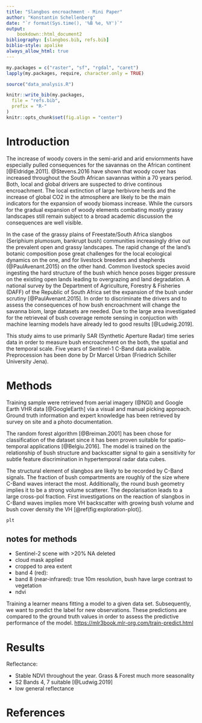```yaml
---
title: "Slangbos encroachment - Mini Paper"
author: "Konstantin Schellenberg"
date: "`r format(Sys.time(), '%B %e, %Y')`"
output: 
    bookdown::html_document2
bibliography: [slangbos.bib, refs.bib]
biblio-style: apalike
always_allow_html: true
---
```


<style>
.html-widget {
    margin: auto;
}
</style>

```r

my.packages = c("raster", "sf", "rgdal", "caret")
lapply(my.packages, require, character.only = TRUE)

source("data_analysis.R")
```


```r
knitr::write_bib(my.packages,
  file = "refs.bib",
  prefix = "R-"
)
knitr::opts_chunk$set(fig.align = "center")
```

# Introduction

The increase of woody covers in the semi-arid and arid enviornments have especially pulled consequences for the savannas on the African continent [@Eldridge.2011]. @Stevens.2016 have shown that woody cover has increased throughout the South African savannas within a 70 years period. Both, local and global drivers are suspected to drive continous encroachment. The local extinction of large herbivore herds and the increase of global CO2 in the atmosphere are likely to be the main indicators for the expansion of woody biomass increase. While the cursors for the gradual expansion of woody elements combating mostly grassy landscapes still remain subject to a broad academic discussion the consequences are well visible. 

In the case of the grassy plains of Freestate/South Africa slangbos (Seriphium plumosum, bankrupt bush) communities increasingly drive out the prevalent open and grassy landscapes. The rapid change of the land's botanic composition pose great challenges for the local ecological dynamics on the one, and for livestock breeders and shepherds (@PaulAvenant.2015) on the other hand. Common livestock species avoid ingesting the hard structure of the bush which hence poses bigger pressure on the existing open lands leading to overgrazing and land degradation. A national survey by the Department of Agriculture, Forestry & Fisheries (DAFF) of the Republic of South Africa set the expansion of the bush under scrutiny [@PaulAvenant.2015]. In order to discriminate the drivers and to assess the consequences of how bush encroachment will change the savanna biom, large datasets are needed. Due to the large area investigated for the retrieveal of bush coverage remote sensing in conjuction with machine learning models have already led to good results [@Ludwig.2019].

This study aims to use primarily SAR (Synthetic Aperture Radar) time series data in order to measure bush encroachment on the both, the spatial and the temporal scale. Five years of Sentinel-1 C-Band data available.
Preprocession has been done by Dr Marcel Urban (Friedrich Schiller University Jena). 

# Methods

Training sample were retrieved from aerial imagery (@NGI) and Google Earth VHR data [@GoogleEarth] via a visual and manual picking approach. Ground truth information and expert knowledge has been retrieved by survey on site and a photo documentation. 

The random forest algorithm [@Breiman.2001] has been chose for classification of the dataset since it has been proven suitable for spatio-temporal applications [@Belgiu.2016]. The model is trained on the relationship of bush structure and backscatter signal to gain a sensitivity for subtle feature discrimination in hypertemporal radar data cubes. 

The structural element of slangbos are likely to be recorded by C-Band signals. The fraction of bush compartments are roughly of the size where C-Band waves interact the most. Additionally, the round bush geometry implies it to be a strong volume scatterer. The depolarisation leads to a large cross-pol fraction. First investigations on the reaction of slangbos in C-Band waves implies more VH backscatter with growing bush volume and bush cover density the VH [\@ref(fig:exploration-plot)].

```r
plt
```

## notes for methods

- Sentinel-2 scene with >20% NA deleted
- cloud mask applied
- cropped to area extent
- band 4 (red): 
- band 8 (near-infrared): true 10m resolution, bush have large contrast to vegetation
- ndvi

Training a learner means fitting a model to a given data set. Subsequently, we want to predict the label for new observations. These predictions are compared to the ground truth values in order to assess the predictive performance of the model. <https://mlr3book.mlr-org.com/train-predict.html>

# Results

Reflectance:

- Stable NDVI throughout the year. Grass & Forest much more seasonality
- S2 Bands 4, 7 suitable [@Ludwig.2019]
- low general reflectance

# References
